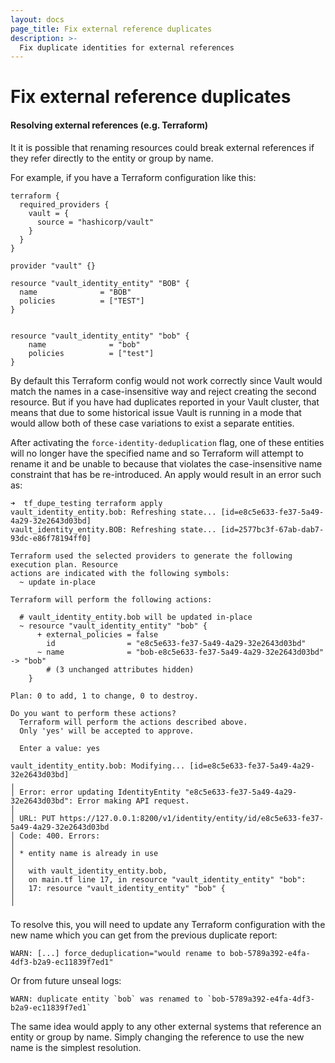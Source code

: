 ```yaml
---
layout: docs
page_title: Fix external reference duplicates
description: >-
  Fix duplicate identities for external references
---
```


# Fix external reference duplicates

#### Resolving external references (e.g. Terraform)

It it is possible that renaming resources could break external references if
they refer directly to the entity or group by name.

For example, if you have a Terraform configuration like this:

```hcl
terraform {
  required_providers {
    vault = {
      source = "hashicorp/vault"
    }
  }
}

provider "vault" {}

resource "vault_identity_entity" "BOB" {
  name              = "BOB"
  policies          = ["TEST"]
}


resource "vault_identity_entity" "bob" {
    name              = "bob"
    policies          = ["test"]
}
```

By default this Terraform config would not work correctly since Vault would
match the names in a case-insensitive way and reject creating the second
resource. But if you have had duplicates reported in your Vault cluster, that
means that due to some historical issue Vault is running in a mode that would
allow both of these case variations to exist a separate entities.

After activating the `force-identity-deduplication` flag, one of these entities
will no longer have the specified name and so Terraform will attempt to rename
it and be unable to because that violates the case-insensitive name constraint
that has be re-introduced. An apply would result in an error such as:

```
➜  tf_dupe_testing terraform apply
vault_identity_entity.bob: Refreshing state... [id=e8c5e633-fe37-5a49-4a29-32e2643d03bd]
vault_identity_entity.BOB: Refreshing state... [id=2577bc3f-67ab-dab7-93dc-e86f78194ff0]

Terraform used the selected providers to generate the following execution plan. Resource
actions are indicated with the following symbols:
  ~ update in-place

Terraform will perform the following actions:

  # vault_identity_entity.bob will be updated in-place
  ~ resource "vault_identity_entity" "bob" {
      + external_policies = false
        id                = "e8c5e633-fe37-5a49-4a29-32e2643d03bd"
      ~ name              = "bob-e8c5e633-fe37-5a49-4a29-32e2643d03bd" -> "bob"
        # (3 unchanged attributes hidden)
    }

Plan: 0 to add, 1 to change, 0 to destroy.

Do you want to perform these actions?
  Terraform will perform the actions described above.
  Only 'yes' will be accepted to approve.

  Enter a value: yes

vault_identity_entity.bob: Modifying... [id=e8c5e633-fe37-5a49-4a29-32e2643d03bd]
╷
│ Error: error updating IdentityEntity "e8c5e633-fe37-5a49-4a29-32e2643d03bd": Error making API request.
│
│ URL: PUT https://127.0.0.1:8200/v1/identity/entity/id/e8c5e633-fe37-5a49-4a29-32e2643d03bd
│ Code: 400. Errors:
│
│ * entity name is already in use
│
│   with vault_identity_entity.bob,
│   on main.tf line 17, in resource "vault_identity_entity" "bob":
│   17: resource "vault_identity_entity" "bob" {
│
╵
```

To resolve this, you will need to update any Terraform configuration with the
new name which you can get from the previous duplicate report:

```
WARN: [...] force_deduplication="would rename to bob-5789a392-e4fa-4df3-b2a9-ec11839f7ed1"
```

Or from future unseal logs:

```
WARN: duplicate entity `bob` was renamed to `bob-5789a392-e4fa-4df3-b2a9-ec11839f7ed1`
```

The same idea would apply to any other external systems that reference an entity
or group by name. Simply changing the reference to use the new name is the
simplest resolution.


<Tabs>

<Tab heading="CLI" group="cli">

<CodeBlockConfig hideClipboard="true">
</CodeBlockConfig>

</Tab>

<Tab heading="API" group="api">

<CodeBlockConfig hideClipboard="true">
</CodeBlockConfig>

</Tab>

</Tabs>